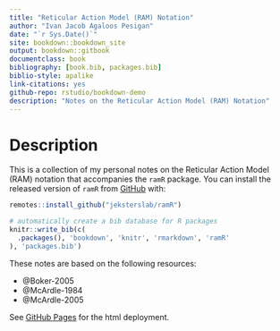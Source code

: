 ```yaml
--- 
title: "Reticular Action Model (RAM) Notation"
author: "Ivan Jacob Agaloos Pesigan"
date: "`r Sys.Date()`"
site: bookdown::bookdown_site
output: bookdown::gitbook
documentclass: book
bibliography: [book.bib, packages.bib]
biblio-style: apalike
link-citations: yes
github-repo: rstudio/bookdown-demo
description: "Notes on the Reticular Action Model (RAM) Notation"
---
```


# Description

This is a collection of my personal notes on the Reticular Action Model (RAM) notation
that accompanies the `ramR` package. 
You can install the released version of `ramR` from [GitHub](https://github.com/jeksterslab/ramR) with:

```r
remotes::install_github("jeksterslab/ramR")
```

```r
# automatically create a bib database for R packages
knitr::write_bib(c(
  .packages(), 'bookdown', 'knitr', 'rmarkdown', 'ramR'
), 'packages.bib')
```

These notes are based on the following resources:

- @Boker-2005
- @McArdle-1984
- @McArdle-2005

See [GitHub Pages](https://jeksterslab.github.io/ramR_notes/index.html)
for the html deployment.
